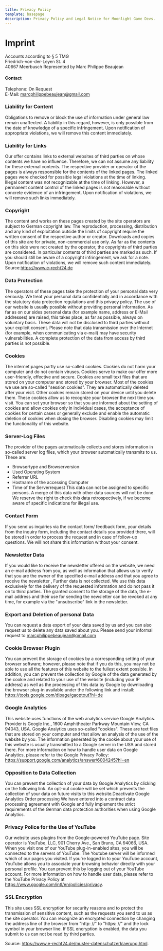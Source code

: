---
title: Privacy Policy
template: basepage
description: Privacy Policy and Legal Notice for Moonlight Game Devs.
---

# Imprint

Accounts according to § 5 TMG  
Friedrich-von-der-Leyen St. 4  
40667 Meerbusch
Represented by Marc Philippe Beaujean

#### Contact

Telephone: On Request  
E-Mail: marcphilippebeaujean@gmail.com

### Liability for Content

Obligations to remove or block the use of information under general law remain unaffected. A liability in this regard, however, is only possible from the date of knowledge of a specific infringement. Upon notification of appropriate violations, we will remove this content immediately.

### Liability for Links

Our offer contains links to external websites of third parties on whose contents we have no influence. Therefore, we can not assume any liability for these external contents. The respective provider or operator of the pages is always responsible for the contents of the linked pages. The linked pages were checked for possible legal violations at the time of linking. Illegal content was not recognizable at the time of linking. However, a permanent content control of the linked pages is not reasonable without concrete evidence of an infringement. Upon notification of violations, we will remove such links immediately.

### Copyright

The content and works on these pages created by the site operators are subject to German copyright law. The reproduction, processing, distribution and any kind of exploitation outside the limits of copyright require the written consent of the respective author or creator. Downloads and copies of this site are for private, non-commercial use only. As far as the contents on this side were not created by the operator, the copyrights of third parties are considered. In particular contents of third parties are marked as such. If you should still be aware of a copyright infringement, we ask for a note. Upon notification of violations, we will remove such content immediately. Source:https://www.e-recht24.de

### Data Protection

The operators of these pages take the protection of your personal data very seriously. We treat your personal data confidentially and in accordance with the statutory data protection regulations and this privacy policy. The use of our website is usually possible without providing personal information. As far as on our sides personal data (for example name, address or E-Mail addresses) are raised, this takes place, as far as possible, always on voluntary basis. These data will not be disclosed to third parties without your explicit consent. Please note that data transmission over the Internet (for example, when communicating via e-mail) may have security vulnerabilities. A complete protection of the data from access by third parties is not possible.

### Cookies

The internet pages partly use so-called cookies. Cookies do not harm your computer and do not contain viruses. Cookies serve to make our offer more user-friendly, effective and secure. Cookies are small text files that are stored on your computer and stored by your browser. Most of the cookies we use are so-called "session cookies". They are automatically deleted after your visit. Other cookies remain stored on your device until you delete them. These cookies allow us to recognize your browser the next time you visit. You can set your browser so that you are informed about the setting of cookies and allow cookies only in individual cases, the acceptance of cookies for certain cases or generally exclude and enable the automatic deletion of cookies when closing the browser. Disabling cookies may limit the functionality of this website.

### Server-Log Files

The provider of the pages automatically collects and stores information in so-called server log files, which your browser automatically transmits to us. These are:

-   Browsertype and Browserversion
-   Used Operating System
-   Referrer URL
-   Hostname of the accessing Computer
-   Time of the Serverrequest
    This data can not be assigned to specific persons. A merge of this data with other data sources will not be done. We reserve the right to check this data retrospectively, if we become aware of specific indications for illegal use.

### Contact Form

If you send us inquiries via the contact form/ feedback form, your details from the inquiry form, including the contact details you provided there, will be stored in order to process the request and in case of follow-up questions. We will not share this information without your consent.

### Newsletter Data

If you would like to receive the newsletter offered on the website, we need an e-mail address from you, as well as information that allows us to verify that you are the owner of the specified e-mail address and that you agree to receive the newsletter , Further data is not collected. We use this data exclusively for the delivery of the requested information and do not pass it on to third parties. The granted consent to the storage of the data, the e-mail address and their use for sending the newsletter can be revoked at any time, for example via the "unsubscribe" link in the newsletter.

### Export and Deletion of personal Data

You can request a data export of your data saved by us and you can also request us to delete any data saved about you. Please send your informal request to marcphilippebeaujean@gmail.com

### Cookie Browser Plugin

You can prevent the storage of cookies by a corresponding setting of your browser software; however, please note that if you do this, you may not be able to use all the features of this website to the fullest extent possible. In addition, you can prevent the collection by Google of the data generated by the cookie and related to your use of the website (including your IP address) as well as the processing of this data by Google by downloading the browser plug-in available under the following link and install: https://tools.google.com/dlpage/gaoptout?hl=de

### Google Analytics

This website uses functions of the web analytics service Google Analytics. Provider is Google Inc., 1600 Amphitheater Parkway Mountain View, CA 94043, USA. Google Analytics uses so-called "cookies". These are text files that are stored on your computer and that allow an analysis of the use of the website by you. The information generated by the cookie about your use of this website is usually transmitted to a Google server in the USA and stored there. For more information on how to handle user data on Google Analytics, please refer to the Google Privacy Policy: https://support.google.com/analytics/answer/6004245?hl=en

### Opposition to Data Collection

You can prevent the collection of your data by Google Analytics by clicking on the following link. An opt-out cookie will be set which prevents the collection of your data on future visits to this website.Deactivate Google Analytics
Order processing
We have entered into a contract data processing agreement with Google and fully implement the strict requirements of the German data protection authorities when using Google Analytics.

### Privacy Police for the Use of YouTube

Our website uses plugins from the Google-powered YouTube page. Site operator is YouTube, LLC, 901 Cherry Ave., San Bruno, CA 94066, USA. When you visit one of our YouTube plug-in-enabled sites, you will be connected to the servers of YouTube. The Youtube server will be informed which of our pages you visited. If you're logged in to your YouTube account, YouTube allows you to associate your browsing behavior directly with your personal profile. You can prevent this by logging out of your YouTube account. For more information on how to handle user data, please refer to the YouTube Privacy Policy at https://www.google.com/intl/en/policies/privacy.

### SSL Encryption

This site uses SSL encryption for security reasons and to protect the transmission of sensitive content, such as the requests you send to us as the site operator. You can recognize an encrypted connection by changing the address line of the browser from "http: //" to "https: //" and the lock symbol in your browser line. If SSL encryption is enabled, the data you submit to us can not be read by third parties.

Source: https://www.e-recht24.de/muster-datenschutzerklaerung.html.
